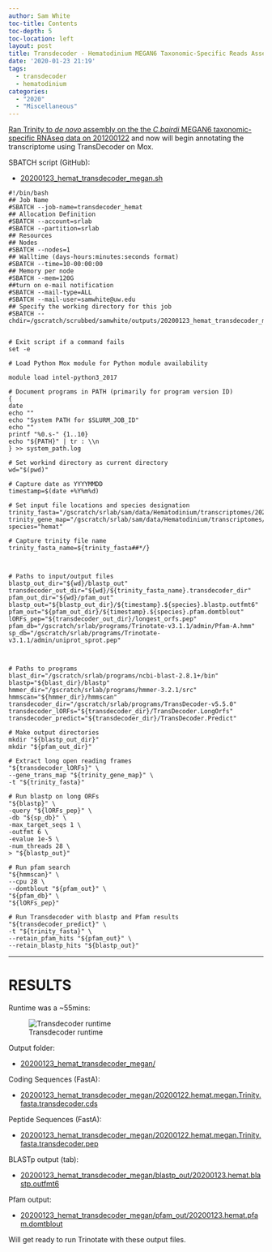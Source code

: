 ```yaml
---
author: Sam White
toc-title: Contents
toc-depth: 5
toc-location: left
layout: post
title: Transdecoder - Hematodinium MEGAN6 Taxonomic-Specific Reads Assembly from 20200122
date: '2020-01-23 21:19'
tags:
  - transdecoder
  - hematodinium
categories:
  - "2020"
  - "Miscellaneous"
---
```

[Ran Trinity to _de novo_ assembly on the the _C.bairdi_ MEGAN6 taxonomic-specific RNAseq data on 201200122](https://robertslab.github.io/sams-notebook/posts/2020/2020-01-22-Transcriptome-Assembly---C.bairdi-with-MEGAN6-Taxonomy-specific-Reads-with-Trinity-on-Mox/) and now will begin annotating the transcriptome using TransDecoder on Mox.


SBATCH script (GitHub):

- [20200123_hemat_transdecoder_megan.sh](https://github.com/RobertsLab/sams-notebook/blob/master/sbatch_scripts/20200123_hemat_transdecoder_megan.sh)

```shell
#!/bin/bash
## Job Name
#SBATCH --job-name=transdecoder_hemat
## Allocation Definition
#SBATCH --account=srlab
#SBATCH --partition=srlab
## Resources
## Nodes
#SBATCH --nodes=1
## Walltime (days-hours:minutes:seconds format)
#SBATCH --time=10-00:00:00
## Memory per node
#SBATCH --mem=120G
##turn on e-mail notification
#SBATCH --mail-type=ALL
#SBATCH --mail-user=samwhite@uw.edu
## Specify the working directory for this job
#SBATCH --chdir=/gscratch/scrubbed/samwhite/outputs/20200123_hemat_transdecoder_megan


# Exit script if a command fails
set -e

# Load Python Mox module for Python module availability

module load intel-python3_2017

# Document programs in PATH (primarily for program version ID)
{
date
echo ""
echo "System PATH for $SLURM_JOB_ID"
echo ""
printf "%0.s-" {1..10}
echo "${PATH}" | tr : \\n
} >> system_path.log

# Set workind directory as current directory
wd="$(pwd)"

# Capture date as YYYYMMDD
timestamp=$(date +%Y%m%d)

# Set input file locations and species designation
trinity_fasta="/gscratch/srlab/sam/data/Hematodinium/transcriptomes/20200122.hemat.megan.Trinity.fasta"
trinity_gene_map="/gscratch/srlab/sam/data/Hematodinium/transcriptomes/20200122.hemat.megan.Trinity.fasta.gene_trans_map"
species="hemat"

# Capture trinity file name
trinity_fasta_name=${trinity_fasta##*/}



# Paths to input/output files
blastp_out_dir="${wd}/blastp_out"
transdecoder_out_dir="${wd}/${trinity_fasta_name}.transdecoder_dir"
pfam_out_dir="${wd}/pfam_out"
blastp_out="${blastp_out_dir}/${timestamp}.${species}.blastp.outfmt6"
pfam_out="${pfam_out_dir}/${timestamp}.${species}.pfam.domtblout"
lORFs_pep="${transdecoder_out_dir}/longest_orfs.pep"
pfam_db="/gscratch/srlab/programs/Trinotate-v3.1.1/admin/Pfam-A.hmm"
sp_db="/gscratch/srlab/programs/Trinotate-v3.1.1/admin/uniprot_sprot.pep"



# Paths to programs
blast_dir="/gscratch/srlab/programs/ncbi-blast-2.8.1+/bin"
blastp="${blast_dir}/blastp"
hmmer_dir="/gscratch/srlab/programs/hmmer-3.2.1/src"
hmmscan="${hmmer_dir}/hmmscan"
transdecoder_dir="/gscratch/srlab/programs/TransDecoder-v5.5.0"
transdecoder_lORFs="${transdecoder_dir}/TransDecoder.LongOrfs"
transdecoder_predict="${transdecoder_dir}/TransDecoder.Predict"

# Make output directories
mkdir "${blastp_out_dir}"
mkdir "${pfam_out_dir}"

# Extract long open reading frames
"${transdecoder_lORFs}" \
--gene_trans_map "${trinity_gene_map}" \
-t "${trinity_fasta}"

# Run blastp on long ORFs
"${blastp}" \
-query "${lORFs_pep}" \
-db "${sp_db}" \
-max_target_seqs 1 \
-outfmt 6 \
-evalue 1e-5 \
-num_threads 28 \
> "${blastp_out}"

# Run pfam search
"${hmmscan}" \
--cpu 28 \
--domtblout "${pfam_out}" \
"${pfam_db}" \
"${lORFs_pep}"

# Run Transdecoder with blastp and Pfam results
"${transdecoder_predict}" \
-t "${trinity_fasta}" \
--retain_pfam_hits "${pfam_out}" \
--retain_blastp_hits "${blastp_out}"
```

---

# RESULTS

Runtime was a ~55mins:

![Transdecoder runtime](https://github.com/RobertsLab/sams-notebook/blob/master/images/screencaps/20200123_hemat_transdecoder_megan.png?raw=true)

Output folder:

- [20200123_hemat_transdecoder_megan/](https://gannet.fish.washington.edu/Atumefaciens/20200123_hemat_transdecoder_megan/)

Coding Sequences (FastA):

- [20200123_hemat_transdecoder_megan/20200122.hemat.megan.Trinity.fasta.transdecoder.cds](https://gannet.fish.washington.edu/Atumefaciens/20200123_hemat_transdecoder_megan/20200122.hemat.megan.Trinity.fasta.transdecoder.cds)

Peptide Sequences (FastA):

- [20200123_hemat_transdecoder_megan/20200122.hemat.megan.Trinity.fasta.transdecoder.pep](https://gannet.fish.washington.edu/Atumefaciens/20200123_hemat_transdecoder_megan/20200122.hemat.megan.Trinity.fasta.transdecoder.pep)

BLASTp output (tab):

- [20200123_hemat_transdecoder_megan/blastp_out/20200123.hemat.blastp.outfmt6](https://gannet.fish.washington.edu/Atumefaciens/20200123_hemat_transdecoder_megan/blastp_out/20200123.hemat.blastp.outfmt6)

Pfam output:

- [20200123_hemat_transdecoder_megan/pfam_out/20200123.hemat.pfam.domtblout](https://gannet.fish.washington.edu/Atumefaciens/20200123_hemat_transdecoder_megan/pfam_out/20200123.hemat.pfam.domtblout)

Will get ready to run Trinotate with these output files.
